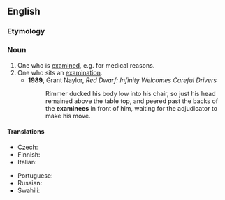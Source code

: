 {{also|examinée}}

==English==

===Etymology===
{{suffix|en|examine|ee|t2=object of}}

===Noun===
{{en-noun}}

# One who is [[examine]]d, e.g. for medical reasons.
# One who sits an [[examination]].
#* '''1989''', Grant Naylor, ''Red Dwarf: Infinity Welcomes Careful Drivers''
#*: Rimmer ducked his body low into his chair, so just his head remained above the table top, and peered past the backs of the '''examinees''' in front of him, waiting for the adjudicator to make his move.

====Translations====
{{trans-top|one who is examined}}
* Czech: {{t|cs|zkoušený|m}}
* Finnish: {{t+|fi|kokelas}}
* Italian: {{t+|it|esaminando|m}}
{{trans-mid}}
* Portuguese: {{t+|pt|examinando|m}}
* Russian: {{t+|ru|экзаменуемый}}
* Swahili: {{t+|sw|mtahiniwa}}
{{trans-bottom}}